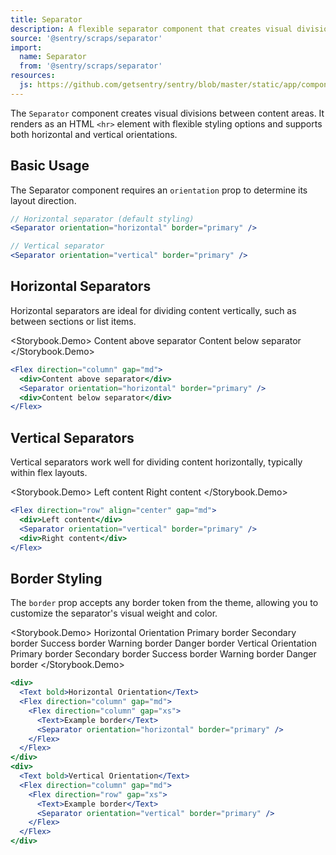 ```yaml
---
title: Separator
description: A flexible separator component that creates visual divisions between content with customizable orientation and styling.
source: '@sentry/scraps/separator'
import:
  name: Separator
  from: '@sentry/scraps/separator'
resources:
  js: https://github.com/getsentry/sentry/blob/master/static/app/components/core/separator/separator.tsx
---
```





The `Separator` component creates visual divisions between content areas. It renders as an HTML `<hr>` element with flexible styling options and supports both horizontal and vertical orientations.

## Basic Usage

The Separator component requires an `orientation` prop to determine its layout direction.

```jsx
// Horizontal separator (default styling)
<Separator orientation="horizontal" border="primary" />

// Vertical separator
<Separator orientation="vertical" border="primary" />
```

## Horizontal Separators

Horizontal separators are ideal for dividing content vertically, such as between sections or list items.

<Storybook.Demo>
  <Flex direction="column" gap="md">
    <Container padding="md" border="primary" radius="md" background="primary">
      Content above separator
    </Container>
    <Separator orientation="horizontal" border="primary" />
    <Container padding="md" border="primary" radius="md" background="primary">
      Content below separator
    </Container>
  </Flex>
</Storybook.Demo>

```jsx
<Flex direction="column" gap="md">
  <div>Content above separator</div>
  <Separator orientation="horizontal" border="primary" />
  <div>Content below separator</div>
</Flex>
```

## Vertical Separators

Vertical separators work well for dividing content horizontally, typically within flex layouts.

<Storybook.Demo>
  <Flex direction="row" align="center" gap="md">
    <Container padding="md" border="primary" radius="md" background="primary">
      Left content
    </Container>
    <Separator orientation="vertical" border="primary" />
    <Container padding="md" border="primary" radius="md" background="primary">
      Right content
    </Container>
  </Flex>
</Storybook.Demo>

```jsx
<Flex direction="row" align="center" gap="md">
  <div>Left content</div>
  <Separator orientation="vertical" border="primary" />
  <div>Right content</div>
</Flex>
```

## Border Styling

The `border` prop accepts any border token from the theme, allowing you to customize the separator's visual weight and color.

<Storybook.Demo>
  <Flex direction="row" gap="md" justify="start" align="start">
    <Flex align="start" justify="start" direction="column" gap="md">
      <Text bold>Horizontal Orientation</Text>
      <Flex direction="column" gap="md">
        <Flex direction="column" gap="xs">
          <Text>Primary border</Text>
          <Separator orientation="horizontal" border="primary" />
        </Flex>
        <Flex direction="column" gap="xs">
          <Text>Secondary border</Text>
          <Separator orientation="horizontal" border="secondary" />
        </Flex>
        <Flex direction="column" gap="xs">
          <Text>Success border</Text>
          <Separator orientation="horizontal" border="success" />
        </Flex>
        <Flex direction="column" gap="xs">
          <Text>Warning border</Text>
          <Separator orientation="horizontal" border="warning" />
        </Flex>
        <Flex direction="column" gap="xs">
          <Text>Danger border</Text>
          <Separator orientation="horizontal" border="danger" />
        </Flex>
      </Flex>
    </Flex>
    <Flex align="start" justify="start" direction="column" gap="md">
      <Text bold>Vertical Orientation</Text>
      <Flex direction="column" gap="md">
        <Flex direction="row" gap="xs">
          <Text>Primary border</Text>
          <Separator orientation="vertical" border="primary" />
        </Flex>
        <Flex direction="row" gap="xs">
          <Text>Secondary border</Text>
          <Separator orientation="vertical" border="secondary" />
        </Flex>
        <Flex direction="row" gap="xs">
          <Text>Success border</Text>
          <Separator orientation="vertical" border="success" />
        </Flex>
        <Flex direction="row" gap="xs">
          <Text>Warning border</Text>
          <Separator orientation="vertical" border="warning" />
        </Flex>
        <Flex direction="row" gap="xs">
          <Text>Danger border</Text>
          <Separator orientation="vertical" border="danger" />
        </Flex>
      </Flex>
    </Flex>
  </Flex>
</Storybook.Demo>

```jsx
<div>
  <Text bold>Horizontal Orientation</Text>
  <Flex direction="column" gap="md">
    <Flex direction="column" gap="xs">
      <Text>Example border</Text>
      <Separator orientation="horizontal" border="primary" />
    </Flex>
  </Flex>
</div>
<div>
  <Text bold>Vertical Orientation</Text>
  <Flex direction="column" gap="md">
    <Flex direction="row" gap="xs">
      <Text>Example border</Text>
      <Separator orientation="vertical" border="primary" />
    </Flex>
  </Flex>
</div>
```
